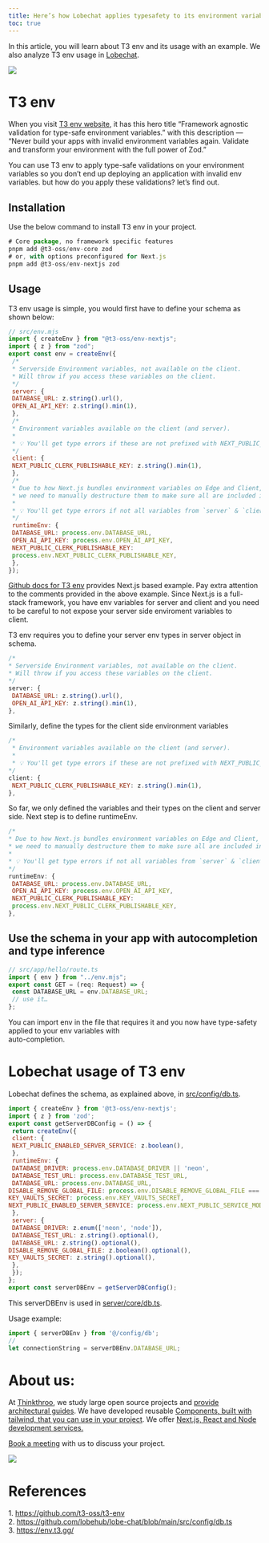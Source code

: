 ```yaml
---
title: Here’s how Lobechat applies typesafety to its environment variables in Next app
toc: true
---
```


In this article, you will learn about T3 env and its usage with an example. We also analyze T3 env usage in [Lobechat](https://github.com/lobehub/lobe-chat/blob/main/src/config/db.ts).

![](https://miro.medium.com/v2/resize:fit:875/1*zwtM_FoWfJP0PHPq_3MIUA.png)

# **T3 env**

When you visit [T3 env website](https://env.t3.gg/), it has this hero title “Framework agnostic validation for type-safe environment variables.” with this description — “Never build your apps with invalid environment variables again. Validate and transform your environment with the full power of Zod.”

You can use T3 env to apply type-safe validations on your environment variables so you don’t end up deploying an application with invalid env variables. but how do you apply these validations? let’s find out.

## **Installation**

Use the below command to install T3 env in your project.

```javascript
# Core package, no framework specific features
pnpm add @t3-oss/env-core zod
# or, with options preconfigured for Next.js
pnpm add @t3-oss/env-nextjs zod
```

## **Usage**

T3 env usage is simple, you would first have to define your schema as shown below:

```javascript
// src/env.mjs
import { createEnv } from "@t3-oss/env-nextjs";
import { z } from "zod";
export const env = createEnv({
 /*
 * Serverside Environment variables, not available on the client.
 * Will throw if you access these variables on the client.
 */
 server: {
 DATABASE_URL: z.string().url(),
 OPEN_AI_API_KEY: z.string().min(1),
 },
 /*
 * Environment variables available on the client (and server).
 *
 * 💡 You'll get type errors if these are not prefixed with NEXT_PUBLIC_.
 */
 client: {
 NEXT_PUBLIC_CLERK_PUBLISHABLE_KEY: z.string().min(1),
 },
 /*
 * Due to how Next.js bundles environment variables on Edge and Client,
 * we need to manually destructure them to make sure all are included in bundle.
 *
 * 💡 You'll get type errors if not all variables from `server` & `client` are included here.
 */
 runtimeEnv: {
 DATABASE_URL: process.env.DATABASE_URL,
 OPEN_AI_API_KEY: process.env.OPEN_AI_API_KEY,
 NEXT_PUBLIC_CLERK_PUBLISHABLE_KEY:
 process.env.NEXT_PUBLIC_CLERK_PUBLISHABLE_KEY,
 },
});
```

[Github docs for T3 env](https://github.com/t3-oss/t3-env?tab=readme-ov-file#define-your-schema) provides Next.js based example. Pay extra attention to the comments provided in the above example. Since Next.js is a full-stack framework, you have env variables for server and client and you need to be careful to not expose your server side enviroment variables to  
client.

T3 env requires you to define your server env types in server object in schema.

```javascript
/*
* Serverside Environment variables, not available on the client.
* Will throw if you access these variables on the client.
*/
server: {
 DATABASE_URL: z.string().url(),
 OPEN_AI_API_KEY: z.string().min(1),
},
```

Similarly, define the types for the client side environment variables

```javascript
/*
 * Environment variables available on the client (and server).
 *
 * 💡 You'll get type errors if these are not prefixed with NEXT_PUBLIC_.
*/
client: {
 NEXT_PUBLIC_CLERK_PUBLISHABLE_KEY: z.string().min(1),
},
```

So far, we only defined the variables and their types on the client and server side. Next step is to define runtimeEnv.

```javascript
/*
* Due to how Next.js bundles environment variables on Edge and Client,
* we need to manually destructure them to make sure all are included in bundle.
*
* 💡 You'll get type errors if not all variables from `server` & `client` are included here.
*/
runtimeEnv: {
 DATABASE_URL: process.env.DATABASE_URL,
 OPEN_AI_API_KEY: process.env.OPEN_AI_API_KEY,
 NEXT_PUBLIC_CLERK_PUBLISHABLE_KEY:
 process.env.NEXT_PUBLIC_CLERK_PUBLISHABLE_KEY,
},
```

## **Use the schema in your app with autocompletion and type inference**

```javascript
// src/app/hello/route.ts
import { env } from "../env.mjs";
export const GET = (req: Request) => {
 const DATABASE_URL = env.DATABASE_URL;
 // use it…
};
```

You can import env in the file that requires it and you now have type-safety applied to your env variables with  
auto-completion.

# **Lobechat usage of T3 env**

Lobechat defines the schema, as explained above, in [src/config/db.ts](https://github.com/lobehub/lobe-chat/blob/main/src/config/db.ts).

```javascript
import { createEnv } from '@t3-oss/env-nextjs';
import { z } from 'zod';
export const getServerDBConfig = () => {
 return createEnv({
 client: {
 NEXT_PUBLIC_ENABLED_SERVER_SERVICE: z.boolean(),
 },
 runtimeEnv: {
 DATABASE_DRIVER: process.env.DATABASE_DRIVER || 'neon',
 DATABASE_TEST_URL: process.env.DATABASE_TEST_URL,
 DATABASE_URL: process.env.DATABASE_URL,
DISABLE_REMOVE_GLOBAL_FILE: process.env.DISABLE_REMOVE_GLOBAL_FILE === '1',
KEY_VAULTS_SECRET: process.env.KEY_VAULTS_SECRET,
NEXT_PUBLIC_ENABLED_SERVER_SERVICE: process.env.NEXT_PUBLIC_SERVICE_MODE === 'server',
 },
 server: {
 DATABASE_DRIVER: z.enum(['neon', 'node']),
 DATABASE_TEST_URL: z.string().optional(),
 DATABASE_URL: z.string().optional(),
DISABLE_REMOVE_GLOBAL_FILE: z.boolean().optional(),
KEY_VAULTS_SECRET: z.string().optional(),
 },
 });
};
export const serverDBEnv = getServerDBConfig();
```

This serverDBEnv is used in [server/core/db.ts](https://github.com/lobehub/lobe-chat/blob/main/src/database/server/core/db.ts#L7).

Usage example:

```javascript
import { serverDBEnv } from '@/config/db';
//
let connectionString = serverDBEnv.DATABASE_URL;
```

# **About us:**

At [Thinkthroo](https://thinkthroo.com/), we study large open source projects and [provide architectural guides](https://app.thinkthroo.com/architecture). We have developed reusable [Components, built with tailwind, that you can use in your project](https://thinkthroo.com/components). We offer [Next.js, React and Node development services.](https://thinkthroo.com/components)

[Book a meeting](https://cal.com/team-thinkthroo-dxiovj/consultation?date=2024-10-19&month=2024-10) with us to discuss your project.

![](https://miro.medium.com/v2/resize:fit:875/0*gAWxj3yJJLJ9aNbS.png)

# **References**

1\. https://github.com/t3-oss/t3-env  
2\. https://github.com/lobehub/lobe-chat/blob/main/src/config/db.ts  
3\. https://env.t3.gg/
